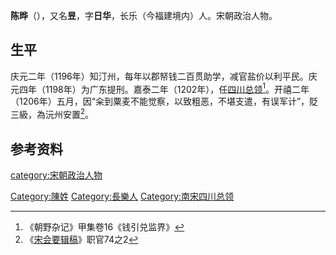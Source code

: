 {{Otheruses|other=名为陈昱的其他人物|陈昱}}

'''陈晔'''（{{bd|?||?|}}），又名'''昱'''，字'''日华'''，长乐（今福建境内）人。宋朝政治人物。

== 生平 ==
庆元二年（1196年）知汀州，每年以郡帑钱二百贯助学，减官盐价以利平民。庆元四年（1198年）为广东提刑。嘉泰二年（1202年），任[[四川总领|四川总领]]<ref>《朝野杂记》甲集卷16《钱引兑监界》</ref>。开禧二年（1206年）五月，因“籴到粟麦不能觉察，以致粗恶，不堪支遣，有误军计”，貶三級，為沅州安置<ref>《[[宋会要辑稿|宋会要辑稿]]》职官74之2</ref>。

== 参考资料 ==
{{reflist}}

{{Authority control}}

{{DEFAULTSORT:Chen}}
[[Category:陳姓|Category:陳姓]]
[[Category:長樂人|Category:長樂人]]
[[category:宋朝政治人物|category:宋朝政治人物]]
[[Category:南宋四川总领|Category:南宋四川总领]]